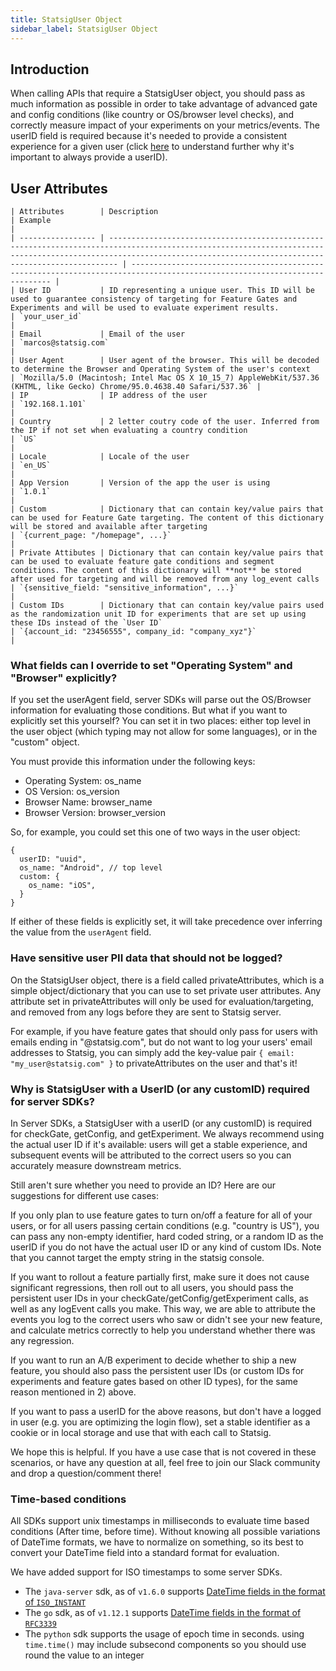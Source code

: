 ```yaml
---
title: StatsigUser Object
sidebar_label: StatsigUser Object
---
```


## Introduction

When calling APIs that require a StatsigUser object, you should pass as much information as possible in order to take advantage of advanced gate and config conditions (like country or OS/browser level checks), and correctly measure impact of your experiments on your metrics/events. The userID field is required because it's needed to provide a consistent experience for a given user (click [here](#why-is-statsiguser-with-a-userid-required-for-server-sdks) to understand further why it's important to always provide a userID).

## User Attributes

```
| Attributes        | Description                                                                                                                                                                                                          | Example                                                                                                                    |
| ----------------- | -------------------------------------------------------------------------------------------------------------------------------------------------------------------------------------------------------------------- | -------------------------------------------------------------------------------------------------------------------------- |
| User ID           | ID representing a unique user. This ID will be used to guarantee consistency of targeting for Feature Gates and Experiments and will be used to evaluate experiment results.                                         | `your_user_id`                                                                                                             |
| Email             | Email of the user                                                                                                                                                                                                    | `marcos@statsig.com`                                                                                                       |
| User Agent        | User agent of the browser. This will be decoded to determine the Browser and Operating System of the user's context                                                                                                  | `Mozilla/5.0 (Macintosh; Intel Mac OS X 10_15_7) AppleWebKit/537.36 (KHTML, like Gecko) Chrome/95.0.4638.40 Safari/537.36` |
| IP                | IP address of the user                                                                                                                                                                                               | `192.168.1.101`                                                                                                            |
| Country           | 2 letter coutry code of the user. Inferred from the IP if not set when evaluating a country condition                                                                                                                     | `US`                                                                                                                  |
| Locale            | Locale of the user                                                                                                                                                                                                   | `en_US`                                                                                                                    |
| App Version       | Version of the app the user is using                                                                                                                                                                                 | `1.0.1`                                                                                                                    |
| Custom            | Dictionary that can contain key/value pairs that can be used for Feature Gate targeting. The content of this dictionary will be stored and available after targeting                                                 | `{current_page: "/homepage", ...}`                                                                                         |
| Private Attibutes | Dictionary that can contain key/value pairs that can be used to evaluate feature gate conditions and segment conditions. The content of this dictionary will **not** be stored after used for targeting and will be removed from any log_event calls | `{sensitive_field: "sensitive_information", ...}`                                                                          |
| Custom IDs        | Dictionary that can contain key/value pairs used as the randomization unit ID for experiments that are set up using these IDs instead of the `User ID`                                                               | `{account_id: "23456555", company_id: "company_xyz"}`                                                                      |
```

### What fields can I override to set "Operating System" and "Browser" explicitly?

If you set the userAgent field, server SDKs will parse out the OS/Browser information for evaluating those conditions.  But what if you want to explicitly set this yourself?  You can set it in two places: either top level in the user object (which typing may not allow for some languages), or in the "custom" object.

You must provide this information under the following keys:

- Operating System: os_name
- OS Version: os_version
- Browser Name: browser_name
- Browser Version: browser_version

So, for example, you could set this one of two ways in the user object:

```
{
  userID: "uuid",
  os_name: "Android", // top level
  custom: {
    os_name: "iOS",
  }
}
```

If either of these fields is explicitly set, it will take precedence over inferring the value from the `userAgent` field.

### Have sensitive user PII data that should not be logged?

On the StatsigUser object, there is a field called privateAttributes, which is a simple object/dictionary that you can use to set private user attributes. Any attribute set in privateAttributes will only be used for evaluation/targeting, and removed from any logs before they are sent to Statsig server.

For example, if you have feature gates that should only pass for users with emails ending in "@statsig.com", but do not want to log your users' email addresses to Statsig, you can simply add the key-value pair `{ email: "my_user@statsig.com" }` to privateAttributes on the user and that's it!

### Why is StatsigUser with a UserID (or any customID) required for server SDKs?

In Server SDKs, a StatsigUser with a userID (or any customID) is required for checkGate, getConfig, and getExperiment. We always recommend using the actual user ID if it's available: users will get a stable experience, and subsequent events will be attributed to the correct users so you can accurately measure downstream metrics.

Still aren't sure whether you need to provide an ID? Here are our suggestions for different use cases:

If you only plan to use feature gates to turn on/off a feature for all of your users, or for all users passing certain conditions (e.g. "country is US"), you can pass any non-empty identifier, hard coded string, or a random ID as the userID if you do not have the actual user ID or any kind of custom IDs. Note that you cannot target the empty string in the statsig console.

If you want to rollout a feature partially first, make sure it does not cause significant regressions, then roll out to all users, you should pass the persistent user IDs in your checkGate/getConfig/getExperiment calls, as well as any logEvent calls you make. This way, we are able to attribute the events you log to the correct users who saw or didn't see your new feature, and calculate metrics correctly to help you understand whether there was any regression.

If you want to run an A/B experiment to decide whether to ship a new feature, you should also pass the persistent user IDs (or custom IDs for experiments and feature gates based on other ID types), for the same reason mentioned in 2) above.

If you want to pass a userID for the above reasons, but don't have a logged in user (e.g. you are optimizing the login flow), set a stable identifier as a cookie or in local storage and use that with each call to Statsig.

We hope this is helpful. If you have a use case that is not covered in these scenarios, or have any question at all, feel free to join our Slack community and drop a question/comment there!

### Time-based conditions

All SDKs support unix timestamps in milliseconds to evaluate time based conditions (After time, before time).  Without knowing all possible variations of DateTime formats, we have to normalize on something, so its best to convert your DateTime field into a standard format for evaluation.

We have added support for ISO timestamps to some server SDKs.
- The `java-server` sdk, as of `v1.6.0` supports [DateTime fields in the format of `ISO_INSTANT`](https://docs.oracle.com/javase/8/docs/api/java/time/format/DateTimeFormatter.html#ISO_INSTANT)
- The `go` sdk, as of `v1.12.1` supports [DateTime fields in the format of `RFC3339`](https://pkg.go.dev/time#pkg-constants)
- The `python` sdk supports the usage of epoch time in seconds. using `time.time()` may include subsecond components so you should use round the value to an integer
